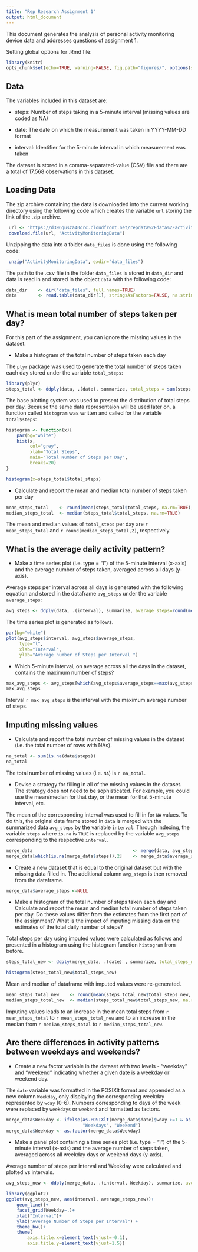 ```yaml
---
title: "Rep Research Assignment 1"
output: html_document
---
```

This document generates the analysis of personal activity monitoring device data and addresses questions of assignment 1. 

Setting global options for .Rmd file:

```r
library(knitr)
opts_chunk$set(echo=TRUE, warning=FALSE, fig.path="figures/", options(scipen=10))
```

## Data
The variables included in this dataset are:

- steps: Number of steps taking in a 5-minute interval (missing values are coded as NA)

- date: The date on which the measurement was taken in YYYY-MM-DD format

- interval: Identifier for the 5-minute interval in which measurement was taken

The dataset is stored in a comma-separated-value (CSV) file and there are a total of 17,568 observations in this dataset.

## Loading Data
The zip archive containing the data is downloaded into the current working directory using the following code which creates the variable `url` storing the link of the .zip archive.

```r
 url <- "https://d396qusza40orc.cloudfront.net/repdata%2Fdata%2Factivity.zip"
 download.file(url, "ActivityMonitoringData")
```

Unzipping the data into a folder `data_files` is done using the following code:
```r
 unzip("ActivityMonitoringData", exdir="data_files")
```

The path to the .csv file in the folder `data_files` is stored in `data_dir` and data is read in and stored in the object `data`  with the following code:

```r
data_dir    <- dir("data_files", full.names=TRUE)
data        <- read.table(data_dir[1], stringsAsFactors=FALSE, na.strings="NA",sep=",", header=TRUE)
```


## What is mean total number of steps taken per day?
For this part of the assignment, you can ignore the missing values in the dataset.

* Make a histogram of the total number of steps taken each day


The `plyr` package was used to generate the total number of steps taken each day stored under the variable `total_steps
`:
```r
library(plyr)
steps_total <- ddply(data, .(date), summarize, total_steps = sum(steps, na.rm=TRUE))
```

The base plotting system was used to present the distribution of total steps per day. Because the same data representaion will be used later on, a function called `histogram` was written and called for the variable `total$steps`:


```r
histogram <- function(x){
    par(bg="white")
    hist(x, 
         col="grey",
         xlab="Total Steps",
         main="Total Number of Steps per Day",
         breaks=20)
}

histogram(x=steps_total$total_steps)
```

* Calculate and report the mean and median total number of steps taken per day
```r
mean_steps_total    <- round(mean(steps_total$total_steps, na.rm=TRUE),2)
median_steps_total  <- median(steps_total$total_steps, na.rm=TRUE)
```
The mean and median values of `total_steps` per day are `r mean_steps_total` and `r round(median_steps_total,2)`, respectively.

## What is the average daily activity pattern?

* Make a time series plot (i.e. type = "l") of the 5-minute interval (x-axis) and the average number of steps taken, averaged across all days (y-axis).

Average steps per interval across all days is generated with the following equation and stored in the dataframe `avg_steps` under the variable `average_steps`:


```r
avg_steps <- ddply(data, .(interval), summarize, average_steps=round(mean(steps, na.rm=TRUE)),2)
```

The time series plot is generated as follows.
```r
par(bg="white")
plot(avg_steps$interval, avg_steps$average_steps, 
     type="l",
     xlab="Interval",
     ylab="Average number of Steps per Interval ")
```

* Which 5-minute interval, on average across all the days in the dataset, contains the maximum number of steps?
```r
max_avg_steps <- avg_steps[which(avg_steps$average_steps==max(avg_steps$average_steps)),1]
max_avg_steps
```

Interval `r max_avg_steps` is the interval with the maximum average number of steps.

## Imputing missing values

* Calculate and report the total number of missing values in the dataset (i.e. the total number of rows with NAs).
```r
na_total <- sum(is.na(data$steps))
na_total
```

The total number of missing values (i.e. `NA`) is `r na_total`.

* Devise a strategy for filling in all of the missing values in the dataset. The strategy does not need to be sophisticated. For example, you could use the mean/median for that day, or the mean for that 5-minute interval, etc.

The mean of the corresponding interval was used to fill in for `NA` values. To do this, the original data frame stored in `data` is merged with the summarized data `avg_steps` by the variable `interval`. Through indexing, the variable `steps` where `is.na` is `TRUE` is replaced by the variable `avg_steps` corresponding to the respective `interval`.

```r
merge_data                                      <- merge(data, avg_steps)
merge_data[which(is.na(merge_data$steps)),2]    <- merge_data$average_step[which(is.na(merge_data$steps))]
```

* Create a new dataset that is equal to the original dataset but with the missing data filled in.
The additional column `avg_steps` is then removed from the dataframe.
```r
merge_data$average_steps <-NULL
```

* Make a histogram of the total number of steps taken each day and Calculate and report the mean and median total number of steps taken per day. Do these values differ from the estimates from the first part of the assignment? What is the impact of imputing missing data on the estimates of the total daily number of steps?

Total steps per day using imputed values were calculated as follows and presented in a histogram using the histogram function `histogram` from before.

```r
steps_total_new <- ddply(merge_data, .(date) , summarize, total_steps_new=sum(steps))
```

```r
histogram(steps_total_new$total_steps_new)
```


Mean and median of dataframe with imputed values were re-generated.
```r
mean_steps_total_new    <- round(mean(steps_total_new$total_steps_new, na.rm=TRUE),2)
median_steps_total_new  <- median(steps_total_new$total_steps_new, na.rm=TRUE)
```

Imputing values leads to an increase in the mean total steps from `r mean_steps_total` to `r mean_steps_total_new` and to an increase in the median from `r median_steps_total` to `r median_steps_total_new`.

## Are there differences in activity patterns between weekdays and weekends?
* Create a new factor variable in the dataset with two levels - "weekday" and "weekend" indicating whether a given date is a weekday or weekend day.

The `date` variable was formatted in the POSIXlt format and appended as a new column `Weekday`, only displaying the corresponding weekday represented by `wday` (0-6). Numbers corresponding to days of the week were replaced by `weekdays` or `weekend` and formatted as  factors. 

```r
merge_data$Weekday <- ifelse(as.POSIXlt(merge_data$date)$wday >=1 & as.POSIXlt(merge_data$date)$wday<=5, 
                             "Weekdays", "Weekend")
merge_data$Weekday <- as.factor(merge_data$Weekday)
```


* Make a panel plot containing a time series plot (i.e. type = "l") of the 5-minute interval (x-axis) and the average number of steps taken, averaged across all weekday days or weekend days (y-axis).

Average number of steps   per interval and Weekday were calculated and plotted vs  intervals. 
```r
avg_steps_new <- ddply(merge_data, .(interval, Weekday), summarize, average_steps_new=round(mean(steps),2))

library(ggplot2)
ggplot(avg_steps_new, aes(interval, average_steps_new))+
    geom_line()+
    facet_grid(Weekday~.)+
    xlab("Interval")+
    ylab("Average Number of Steps per Interval") +
    theme_bw()+
    theme(
        axis.title.x=element_text(vjust=-0.1),
        axis.title.y=element_text(vjust=1.5))
```

